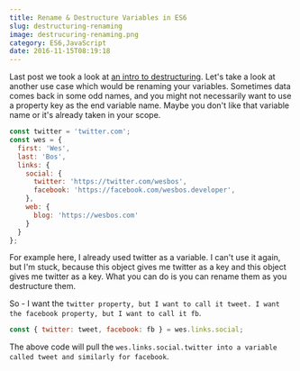 ```yaml
---
title: Rename & Destructure Variables in ES6
slug: destructuring-renaming
image: destrucuring-renaming.png
category: ES6,JavaScript
date: 2016-11-15T08:19:18
---
```


Last post we took a look at <a href="http://wesbos.com/destructuring-objects/">an intro to destructuring</a>. Let's take a look at another use case which would be renaming your variables. Sometimes data comes back in some odd names, and you might not necessarily want to use a property key as the end variable name. Maybe you don't like that variable name or it's already taken in your scope.


```js
const twitter = 'twitter.com';
const wes = {
  first: 'Wes',
  last: 'Bos',
  links: {
    social: {
      twitter: 'https://twitter.com/wesbos',
      facebook: 'https://facebook.com/wesbos.developer',
    },
    web: {
      blog: 'https://wesbos.com'
    }
  }
};
```

For example here, I already used twitter as a variable. I can't use it again, but I'm stuck, because this object gives me twitter as a key and this object gives me twitter as a key. What you can do is you can rename them as you destructure them.

So - I want the `twitter property, but I want to call it tweet. I want the facebook property, but I want to call it fb`.


```js
const { twitter: tweet, facebook: fb } = wes.links.social;
```

The above code will pull the `wes.links.social.twitter into a variable called tweet and similarly for facebook`.